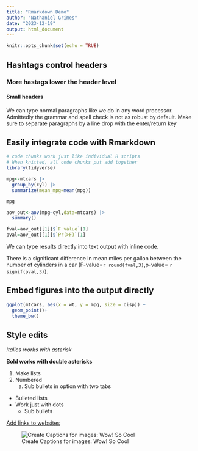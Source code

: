 ```yaml
---
title: "Rmarkdown Demo"
author: "Nathaniel Grimes"
date: "2023-12-19"
output: html_document
---
```


```r
knitr::opts_chunk$set(echo = TRUE)
```

## Hashtags control headers

### More hastags lower the header level

#### Small headers

We can type normal paragraphs like we do in any word processor. Admittedly the grammar and spell check is not as robust by default. Make sure to separate paragraphs by a line drop with the enter/return key

## Easily integrate code with Rmarkdown

```r
# code chunks work just like individual R scripts
# When knitted, all code chunks put add together
library(tidyverse)

mpg<-mtcars |> 
  group_by(cyl) |> 
  summarize(mean_mpg=mean(mpg))

mpg

aov_out<-aov(mpg~cyl,data=mtcars) |> 
  summary()

fval=aov_out[[1]]$`F value`[1]
pval=aov_out[[1]]$`Pr(>F)`[1]
```

We can type results directly into text output with inline code.

There is a significant difference in mean miles per gallon between the number of cylinders in a car (F-value=`r round(fval,3)`,p-value= `r signif(pval,3)`).

## Embed figures into the output directly

```r

ggplot(mtcars, aes(x = wt, y = mpg, size = disp)) +
  geom_point()+
  theme_bw()
```

## Style edits

*Italics works with asterisk*

**Bold works with double asterisks**

1.  Make lists
2.  Numbered
    a.   Sub bullets in option with two tabs

-   Bulleted lists
-   Work just with dots
    - Sub bullets

[Add links to websites](https://github.com/oharac)

![Create Captions for images: Wow! So Cool](https://media.giphy.com/media/N8uutOwabFDcmsuPkp/giphy.gif)

